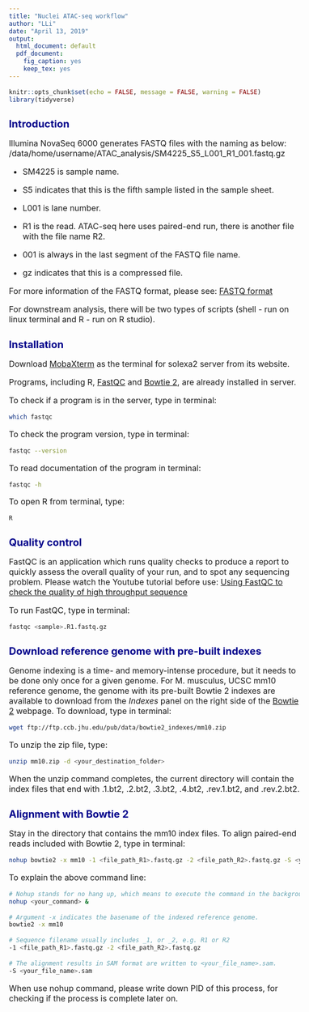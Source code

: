 ```yaml
---
title: "Nuclei ATAC-seq workflow"
author: "LLi"
date: "April 13, 2019"
output: 
  html_document: default
  pdf_document:
    fig_caption: yes
    keep_tex: yes
---
```


<style type="text/css">

body{ /* Normal  */
      font-size: 16px;
  }

h1.title {
  font-size: 24px;
  color: Green;
}

h1 { /* Header 1 */
  font-size: 20px;
  color: DarkBlue;
}

code.r{ /* Code block */
    font-size: 12px;
}
pre { /* Code block - determines code spacing between lines */
    font-size: 14px;
}
</style>


```r
knitr::opts_chunk$set(echo = FALSE, message = FALSE, warning = FALSE)
library(tidyverse)
```

# Introduction
Illumina NovaSeq 6000 generates FASTQ files with the naming as below:
/data/home/username/ATAC_analysis/SM4225_S5_L001_R1_001.fastq.gz

+ SM4225 is sample name.

+ S5 indicates that this is the fifth sample listed in the sample sheet.

+ L001 is lane number.

+ R1 is the read. ATAC-seq here uses paired-end run, there is another file with the file name R2.

+ 001 is always in the last segment of the FASTQ file name.

+ gz indicates that this is a compressed file.

For more information of the FASTQ format, please see: [FASTQ format](https://en.wikipedia.org/wiki/FASTQ_format)

For downstream analysis, there will be two types of scripts (shell - run on linux terminal and R - run on R studio).

# Installation
Download [MobaXterm](https://mobaxterm.mobatek.net/) as the terminal for solexa2 server from its website.

Programs, including R, [FastQC](https://www.bioinformatics.babraham.ac.uk/projects/fastqc/Help/) and [Bowtie 2](http://bowtie-bio.sourceforge.net/bowtie2/manual.shtml), are already installed in server.

To check if a program is in the server, type in terminal:
```bash
which fastqc
```
To check the program version, type in terminal:
```bash
fastqc --version
```
To read documentation of the program in terminal:
```bash
fastqc -h
```
To open R from terminal, type:
```bash
R
```

# Quality control
FastQC is an application which runs quality checks to produce a report to quickly assess the overall quality of your run, and to spot any sequencing problem. Please watch the Youtube tutorial before use: [Using FastQC to check the quality of high throughput sequence](https://www.youtube.com/watch?v=bz93ReOv87Y)

To run FastQC, type in terminal:
```bash
fastqc <sample>.R1.fastq.gz
```

# Download reference genome with pre-built indexes
Genome indexing is a time- and memory-intense procedure, but it needs to be done only once for a given genome. For M. musculus, UCSC mm10 reference genome, the genome with its pre-built Bowtie 2 indexes are available to download from the *Indexes* panel on the right side of the [Bowtie 2](http://bowtie-bio.sourceforge.net/bowtie2/index.shtml) webpage. 
To download, type in terminal:
```bash
wget ftp://ftp.ccb.jhu.edu/pub/data/bowtie2_indexes/mm10.zip
```
To unzip the zip file, type:
```bash
unzip mm10.zip -d <your_destination_folder>
```
When the unzip command completes, the current directory will contain the index files that end with .1.bt2, .2.bt2, .3.bt2, .4.bt2, .rev.1.bt2, and .rev.2.bt2.

# Alignment with Bowtie 2
Stay in the directory that contains the mm10 index files. To align paired-end reads included with Bowtie 2, type in terminal:
```bash
nohup bowtie2 -x mm10 -1 <file_path_R1>.fastq.gz -2 <file_path_R2>.fastq.gz -S <your_file_name>.sam &
```
To explain the above command line:
```bash
# Nohup stands for no hang up, which means to execute the command in the background, even after you lot out
nohup <your_command> &
```
```bash
# Argument -x indicates the basename of the indexed reference genome. 
bowtie2 -x mm10
```
```bash
# Sequence filename usually includes _1, or _2, e.g. R1 or R2
-1 <file_path_R1>.fastq.gz -2 <file_path_R2>.fastq.gz
```
```bash
# The alignment results in SAM format are written to <your_file_name>.sam.
-S <your_file_name>.sam
```

When use nohup command, please write down PID of this process, for checking if the process is complete later on.





